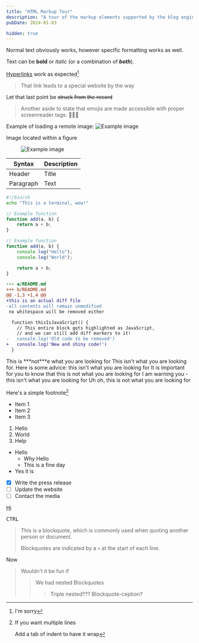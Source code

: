 ```yaml
---
title: "HTML Markup Tour"
description: "A tour of the markup elements supported by the blog engine"
pubDate: 2024-01-03

hidden: true
---
```



<Heading title="Text Formatting" size="h3" />

Normal text obviously works, however specific formatting works as well.

Text can be **bold** or _italic_ (or a combination of ***both***).

[Hyperlinks](https://www.youtube.com/watch?v=dQw4w9WgXcQ) work as expected[^1]

> That link leads to a special website by the way

Let that last point be ~~struck from the record~~

> Another aside to state that emojis are made accessible with proper screenreader tags: 🚀🚀🚀

<Heading title="Heading 1" size="h1" />

<Heading title="Heading 2" size="h2" />

<Heading title="Heading 3" size="h3" />

<Heading title="Heading 4" size="h4" />

<Heading title="Heading 5" size="h5" />

<Heading title="Heading 6" size="h6" />

<Heading title="Images" size="h3" />


Example of loading a remote image:
<Image src="https://github.com/PenPow/Sentry/actions/workflows/CI.yml/badge.svg?branch=main&event=push" alt="Example image" width={205} height={20} />

Image located within a figure
<Figure caption="Oh lovely image this is">
	<Image src="https://github.com/PenPow/Sentry/actions/workflows/CI.yml/badge.svg?branch=main&event=push" alt="Example image" width={205} height={20} />
</Figure>

<Heading title="Tables" size="h3" />

| Syntax      | Description |
| ----------- | ----------- |
| Header      | Title       |
| Paragraph   | Text        |

<Heading title="Code" size="h3" />

```sh frame="terminal" title="Terminal"
#!/bin/sh
echo "This is a terminal, wow!"
```

```ts title="example.js" {2-4} "add"
// Example function
function add(a, b) {
	return a + b;
}
```

```ts collapse={3-4}
// Example function
function add(a, b) {
	console.log("Hello");
	console.log("World");

	return a + b;
}
```

```diff
--- a/README.md
+++ b/README.md
@@ -1,3 +1,4 @@
+this is an actual diff file
-all contents will remain unmodified
 no whitespace will be removed either
```

```diff lang="js"
  function thisIsJavaScript() {
    // This entire block gets highlighted as JavaScript,
    // and we can still add diff markers to it!
-   console.log('Old code to be removed')
+   console.log('New and shiny code!')
  }
```

<Heading title="Admonitions" size="h3" />


<Admonition type="note" title="Note">
This is ***not***e what you are looking for
</Admonition>

<Admonition type="info" title="Info">
This isn't what you are looking for.
</Admonition>

<Admonition type="tip" title="Tip">
Here is some advice: this isn't what you are looking for
</Admonition>

<Admonition type="important" title="Important">
It is important for you to know that this is not what you are looking for
</Admonition>

<Admonition type="warning" title="Warning">
I am warning you - this isn't what you are looking for
</Admonition>

<Admonition type="danger" title="Danger">
Uh oh, this is not what you are looking for
</Admonition>

<Heading title="Footnotes" size="h3" />

Here's a simple footnote[^2]

<Heading title="Unordered Lists" size="h3" />

- Item 1
- Item 2
- Item 3

<Heading title="Ordered Lists" size="h3" />

1. Hello
2. World
3. Help

<Heading title="Nested Lists" size="h3" />

- Hello
	- Why Hello
	- This is a fine day
- Yes it is

<Heading title="Task Lists" size="h3" />

- [x] Write the press release
- [ ] Update the website
- [ ] Contact the media

<Heading title="Abbreviations" size="h3" />

<abbr title="GIF">Hi</abbr>

<Heading title="Keyboard Elements" size="h3" />

<kbd>CTRL</kbd>

<Heading title="Block Quotes" size="h3" />

> This is a blockquote, which is commonly used when quoting another person or document.
>
> Blockquotes are indicated by a `>` at the start of each line.

Now

> Wouldn't it be fun if
>
> > We had nested Blockquotes
> > 
> > > Triple nested??? Blockquote-ception?


[^1]: I'm sorry

[^2]: If you want multiple lines

	Add a tab of indent to have it wrap